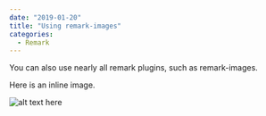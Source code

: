 ```yaml
---
date: "2019-01-20"
title: "Using remark-images"
categories:
  - Remark
---
```


You can also use nearly all remark plugins, such as remark-images.

Here is an inline image.

![alt text here](./315.jpg)
